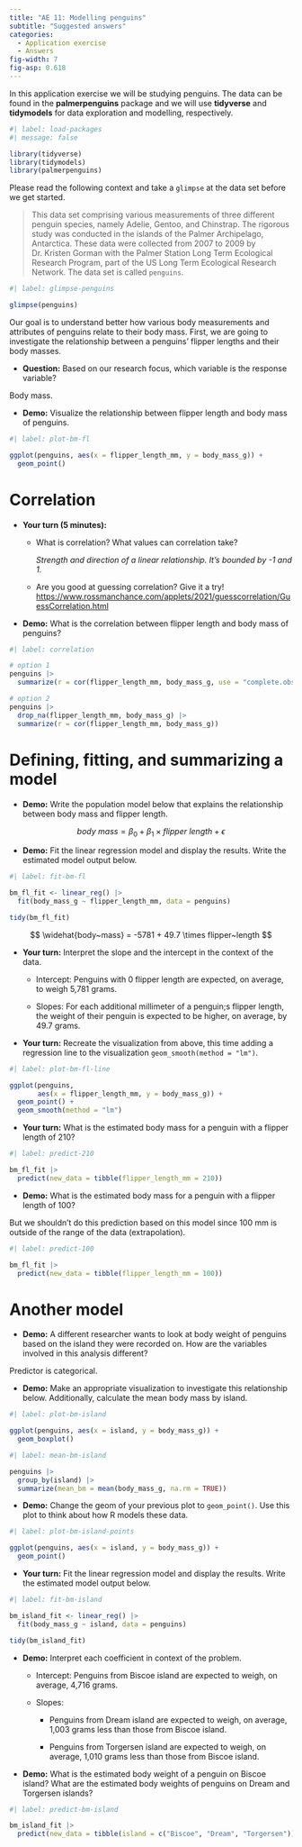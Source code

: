 ```yaml
---
title: "AE 11: Modelling penguins"
subtitle: "Suggested answers"
categories: 
  - Application exercise
  - Answers
fig-width: 7
fig-asp: 0.618
---
```


In this application exercise we will be studying penguins.
The data can be found in the **palmerpenguins** package and we will use **tidyverse** and **tidymodels** for data exploration and modelling, respectively.

```r
#| label: load-packages
#| message: false

library(tidyverse)
library(tidymodels)
library(palmerpenguins)
```

Please read the following context and take a `glimpse` at the data set before we get started.

> This data set comprising various measurements of three different penguin species, namely Adelie, Gentoo, and Chinstrap.
> The rigorous study was conducted in the islands of the Palmer Archipelago, Antarctica.
> These data were collected from 2007 to 2009 by Dr. Kristen Gorman with the Palmer Station Long Term Ecological Research Program, part of the US Long Term Ecological Research Network.
> The data set is called `penguins`.

```r
#| label: glimpse-penguins

glimpse(penguins)
```

Our goal is to understand better how various body measurements and attributes of penguins relate to their body mass.
First, we are going to investigate the relationship between a penguins' flipper lengths and their body masses.

-   **Question:** Based on our research focus, which variable is the response variable?

Body mass.

-   **Demo:** Visualize the relationship between flipper length and body mass of penguins.

```r
#| label: plot-bm-fl

ggplot(penguins, aes(x = flipper_length_mm, y = body_mass_g)) +
  geom_point()
```

# Correlation

-   **Your turn (5 minutes):**
    -   What is correlation?
        What values can correlation take?

        *Strength and direction of a linear relationship. It's bounded by -1 and 1.*

    -   Are you good at guessing correlation?
        Give it a try!
        <https://www.rossmanchance.com/applets/2021/guesscorrelation/GuessCorrelation.html>
-   **Demo:** What is the correlation between flipper length and body mass of penguins?

```r
#| label: correlation

# option 1
penguins |>
  summarize(r = cor(flipper_length_mm, body_mass_g, use = "complete.obs"))

# option 2
penguins |>
  drop_na(flipper_length_mm, body_mass_g) |>
  summarize(r = cor(flipper_length_mm, body_mass_g))
```

# Defining, fitting, and summarizing a model

-   **Demo:** Write the population model below that explains the relationship between body mass and flipper length.

$$
body~mass = \beta_0 + \beta_1 \times flipper~length + \epsilon
$$

-   **Demo:** Fit the linear regression model and display the results. Write the estimated model output below.

```r
#| label: fit-bm-fl

bm_fl_fit <- linear_reg() |>
  fit(body_mass_g ~ flipper_length_mm, data = penguins)

tidy(bm_fl_fit)
```

$$
\widehat{body~mass} = -5781 + 49.7 \times flipper~length
$$

-   **Your turn:** Interpret the slope and the intercept in the context of the data.

    -   Intercept: Penguins with 0 flipper length are expected, on average, to weigh 5,781 grams.

    -   Slopes: For each additional millimeter of a penguin;s flipper length, the weight of their penguin is expected to be higher, on average, by 49.7 grams.

-   **Your turn:** Recreate the visualization from above, this time adding a regression line to the visualization `geom_smooth(method = "lm")`.

```r
#| label: plot-bm-fl-line

ggplot(penguins,
       aes(x = flipper_length_mm, y = body_mass_g)) +
  geom_point() +
  geom_smooth(method = "lm")
```

-   **Your turn:** What is the estimated body mass for a penguin with a flipper length of 210?

```r
#| label: predict-210

bm_fl_fit |>
  predict(new_data = tibble(flipper_length_mm = 210))
```

-   **Demo:** What is the estimated body mass for a penguin with a flipper length of 100?

But we shouldn't do this prediction based on this model since 100 mm is outside of the range of the data (extrapolation).

```r
#| label: predict-100

bm_fl_fit |>
  predict(new_data = tibble(flipper_length_mm = 100))
```

# Another model

-   **Demo:** A different researcher wants to look at body weight of penguins based on the island they were recorded on. How are the variables involved in this analysis different?

Predictor is categorical.

-   **Demo:** Make an appropriate visualization to investigate this relationship below. Additionally, calculate the mean body mass by island.

```r
#| label: plot-bm-island

ggplot(penguins, aes(x = island, y = body_mass_g)) +
  geom_boxplot()
```

```r
#| label: mean-bm-island

penguins |>
  group_by(island) |>
  summarize(mean_bm = mean(body_mass_g, na.rm = TRUE))
```

-   **Demo:** Change the geom of your previous plot to `geom_point()`. Use this plot to think about how R models these data.

```r
#| label: plot-bm-island-points

ggplot(penguins, aes(x = island, y = body_mass_g)) +
  geom_point()
```

-   **Your turn:** Fit the linear regression model and display the results. Write the estimated model output below.

```r
#| label: fit-bm-island

bm_island_fit <- linear_reg() |>
  fit(body_mass_g ~ island, data = penguins)

tidy(bm_island_fit)
```

-   **Demo:** Interpret each coefficient in context of the problem.

    -   Intercept: Penguins from Biscoe island are expected to weigh, on average, 4,716 grams.

    -   Slopes:

        -   Penguins from Dream island are expected to weigh, on average, 1,003 grams less than those from Biscoe island.

        -   Penguins from Torgersen island are expected to weigh, on average, 1,010 grams less than those from Biscoe island.

-   **Demo:** What is the estimated body weight of a penguin on Biscoe island?
    What are the estimated body weights of penguins on Dream and Torgersen islands?

```r
#| label: predict-bm-island

bm_island_fit |>
  predict(new_data = tibble(island = c("Biscoe", "Dream", "Torgersen")))
```
